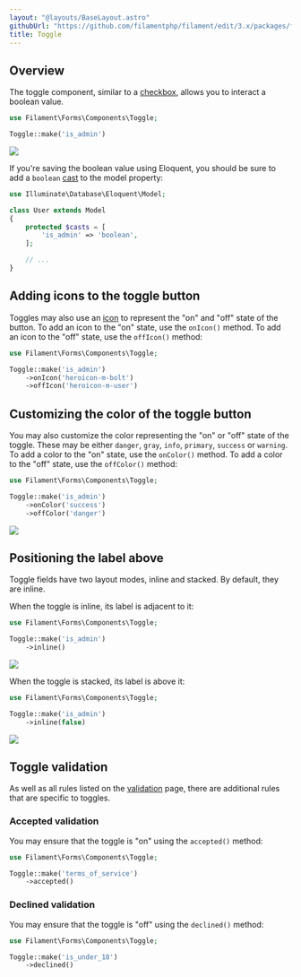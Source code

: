 ```yaml
---
layout: "@layouts/BaseLayout.astro"
githubUrl: "https://github.com/filamentphp/filament/edit/3.x/packages/forms/docs/03-fields/05-toggle.md"
title: Toggle
---
```


## Overview

The toggle component, similar to a [checkbox](checkbox), allows you to interact a boolean value.

```php
use Filament\Forms\Components\Toggle;

Toggle::make('is_admin')
```

![](https://user-images.githubusercontent.com/41773797/147613146-f5ebde21-f72d-44dd-b5c0-5d229fcd91ef.png)

If you're saving the boolean value using Eloquent, you should be sure to add a `boolean` [cast](https://laravel.com/docs/eloquent-mutators#attribute-casting) to the model property:

```php
use Illuminate\Database\Eloquent\Model;

class User extends Model
{
    protected $casts = [
        'is_admin' => 'boolean',
    ];

    // ...
}
```

## Adding icons to the toggle button

Toggles may also use an [icon](https://blade-ui-kit.com/blade-icons?set=1#search) to represent the "on" and "off" state of the button. To add an icon to the "on" state, use the `onIcon()` method. To add an icon to the "off" state, use the `offIcon()` method:

```php
use Filament\Forms\Components\Toggle;

Toggle::make('is_admin')
    ->onIcon('heroicon-m-bolt')
    ->offIcon('heroicon-m-user')
```

## Customizing the color of the toggle button

You may also customize the color representing the "on" or "off" state of the toggle. These may be either `danger`, `gray`, `info`, `primary`, `success` or `warning`. To add a color to the "on" state, use the `onColor()` method. To add a color to the "off" state, use the `offColor()` method:

```php
use Filament\Forms\Components\Toggle;

Toggle::make('is_admin')
    ->onColor('success')
    ->offColor('danger')
```

![](https://user-images.githubusercontent.com/41773797/147613184-9086c102-ad71-4c4e-9170-9a4201a80c66.png)

## Positioning the label above

Toggle fields have two layout modes, inline and stacked. By default, they are inline.

When the toggle is inline, its label is adjacent to it:

```php
use Filament\Forms\Components\Toggle;

Toggle::make('is_admin')
    ->inline()
```

![](https://user-images.githubusercontent.com/41773797/147613146-f5ebde21-f72d-44dd-b5c0-5d229fcd91ef.png)

When the toggle is stacked, its label is above it:

```php
use Filament\Forms\Components\Toggle;

Toggle::make('is_admin')
    ->inline(false)
```

![](https://user-images.githubusercontent.com/41773797/147613161-43bfa094-0916-4e01-b86d-dbcf8ee63a17.png)

## Toggle validation

As well as all rules listed on the [validation](../validation) page, there are additional rules that are specific to toggles.

### Accepted validation

You may ensure that the toggle is "on" using the `accepted()` method:

```php
use Filament\Forms\Components\Toggle;

Toggle::make('terms_of_service')
    ->accepted()
```

### Declined validation

You may ensure that the toggle is "off" using the `declined()` method:

```php
use Filament\Forms\Components\Toggle;

Toggle::make('is_under_18')
    ->declined()
```
